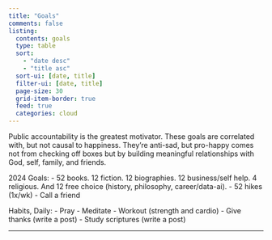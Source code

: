 ```yaml
---
title: "Goals"
comments: false
listing:
  contents: goals
  type: table
  sort: 
    - "date desc"
    - "title asc"
  sort-ui: [date, title]
  filter-ui: [date, title]
  page-size: 30
  grid-item-border: true
  feed: true
  categories: cloud
---
```


Public accountability is the greatest motivator. These goals are correlated with, but not causal to happiness. They're anti-sad, but pro-happy comes not from checking off boxes but by building meaningful relationships with God, self, family, and friends.


2024 Goals:
- 52 books. 12 fiction. 12 biographies. 12 business/self help. 4 religious. And 12 free choice (history, philosophy, career/data-ai).
- 52 hikes (1x/wk)
- Call a friend

Habits, Daily:
- Pray
- Meditate
- Workout (strength and cardio)
- Give thanks (write a post)
- Study scriptures (write a post)


***